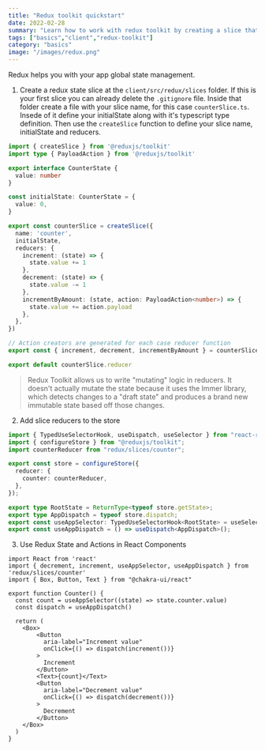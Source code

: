 ```yaml
---
title: "Redux toolkit quickstart"
date: 2022-02-28
summary: "Learn how to work with redux toolkit by creating a slice that makes use of both, syncronous and asyncronous actions"
tags: ["basics","client","redux-toolkit"]
category: "basics"
image: "/images/redux.png"
---
```


Redux helps you with your app global state management.

1. Create a redux state slice at the `client/src/redux/slices` folder. If this is your first slice you can already delete the `.gitignore` file. Inside that folder create a file with your slice name, for this case `counterSlice.ts`. Insede of it define your initialState along with it's typescript type definition. Then use the `createSlice` function to define your slice name, initialState and reducers.

```ts:counterSlice.ts 
import { createSlice } from '@reduxjs/toolkit'
import type { PayloadAction } from '@reduxjs/toolkit'

export interface CounterState {
  value: number
}

const initialState: CounterState = {
  value: 0,
}

export const counterSlice = createSlice({
  name: 'counter',
  initialState,
  reducers: {
    increment: (state) => {
      state.value += 1
    },
    decrement: (state) => {
      state.value -= 1
    },
    incrementByAmount: (state, action: PayloadAction<number>) => {
      state.value += action.payload
    },
  },
})

// Action creators are generated for each case reducer function
export const { increment, decrement, incrementByAmount } = counterSlice.actions

export default counterSlice.reducer
```

> Redux Toolkit allows us to write "mutating" logic in reducers. It doesn't actually mutate the state because it uses the Immer library, which detects changes to a "draft state" and produces a brand new immutable state based off those changes.

2. Add slice reducers to the store

```ts:redux/store.ts {3,7}
import { TypedUseSelectorHook, useDispatch, useSelector } from "react-redux";
import { configureStore } from "@reduxjs/toolkit";
import counterReducer from "redux/slices/counter";

export const store = configureStore({
  reducer: {
    counter: counterReducer,
  },
});

export type RootState = ReturnType<typeof store.getState>;
export type AppDispatch = typeof store.dispatch;
export const useAppSelector: TypedUseSelectorHook<RootState> = useSelector;
export const useAppDispatch = () => useDispatch<AppDispatch>();
```

3. Use Redux State and Actions in React Components

```tsx {2,6,7,13,17,20}
import React from 'react'
import { decrement, increment, useAppSelector, useAppDispatch } from 'redux/slices/counter'
import { Box, Button, Text } from "@chakra-ui/react"

export function Counter() {
  const count = useAppSelector((state) => state.counter.value)
  const dispatch = useAppDispatch()

  return (
    <Box>
        <Button
          aria-label="Increment value"
          onClick={() => dispatch(increment())}
        >
          Increment
        </Button>
        <Text>{count}</Text>
        <Button
          aria-label="Decrement value"
          onClick={() => dispatch(decrement())}
        >
          Decrement
        </Button>
    </Box>
  )
}
```
